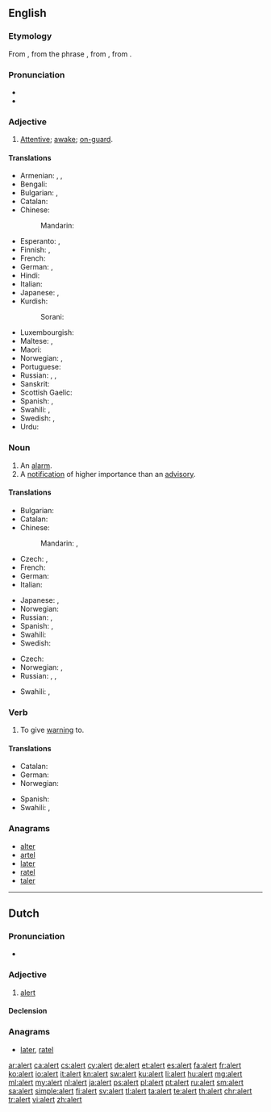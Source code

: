 ==English==

===Etymology===
From {{etyl|fr|en}} {{term|alerte||alert|lang=fr}}, from the phrase {{term|à l'erte||on the watch|lang=fr}}, from {{etyl|it|en}} {{term|all'erta||to the height|lang=it}}, from {{term|erta||lookout, tower|lang=it}}.

===Pronunciation===
* {{audio|en-us-alert.ogg|Audio (US)}}
* {{rhymes|ɜː(r)t}}

===Adjective===
{{en-adj}}

# [[attentive|Attentive]]; [[awake]]; [[on-guard]].

====Translations====
{{trans-top|attentive}}
* Armenian: {{t-|hy|զգաստ|tr=zgast}}, {{t+|hy|արթուն|tr=art’un}}, {{t-|hy|զգոն|tr=zgon}}
* Bengali: {{t-|bn|সতর্ক|tr=sôtôrkô|sc=Beng}}
* Bulgarian: {{t+|bg|бдителен}}, {{t+|bg|внимателен}}
* Catalan: {{t-|ca|vigilant}}
* Chinese:
*: Mandarin: {{t|cmn|警惕|tr=jǐngtì|sc=Hani}}
* Esperanto: {{t-|eo|vigla}}, {{t-|eo|mallaca}}
* Finnish: {{t-|fi|virkeä}}, {{t-|fi|pirteä}}
* French: {{t+|fr|alerte}}
* German: {{t+|de|aufmerksam}}, {{t+|de|wachsam}}
* Hindi: {{t-|hi|सतर्क|tr=satark|sc=Deva}}
* Italian: {{t-|it|allerta}}
* Japanese: {{t+|ja|機敏|tr=きびんな, kibin na|alt=機敏な|sc=Jpan}}, {{t+|ja|警戒|tr=けいかいする, keikai suru|alt=警戒する|sc=Jpan}}
* Kurdish:
*: Sorani: {{t-|ku|وریا|tr=wirya|sc=ku-Arab}}
{{trans-mid}}
* Luxembourgish: {{t-|lb|aläert}}
* Maltese: {{t-|mt|attent|m}}, {{t-|mt|attenta|f}}
* Maori: {{t-|mi|matawhiuwhiu}}
* Norwegian: {{t+|no|oppmerksom}}, {{t+|no|våken}}
* Portuguese: {{t+|pt|alerta}}
* Russian: {{t+|ru|бдительный|tr=bdítelʹnyj|sc=Cyrl}}, {{t+|ru|внимательный|tr=vnimátelʹnyj|sc=Cyrl}}, {{t+|ru|настороженный|tr=nastoróžennyj|sc=Cyrl}}
* Sanskrit: {{t-|sa|सतर्क|tr=satarka|sc=Deva}}
* Scottish Gaelic: {{t-|gd|grad}}
* Spanish: {{t+|es|alerto}}, {{t-|es|vigilante}}
* Swahili: {{t+|sw|chonjo}}, {{t+|sw|tahadhari}}
* Swedish: {{t|sv|alert}}, {{t|sv|vaken}}
* Urdu: {{t-|ur|سترک|tr=satark|sc=ur-Arab}}
{{trans-bottom}}

===Noun===
{{en-noun}}

# An [[alarm]].
# A [[notification]] of higher importance than an [[advisory]].

====Translations====
{{trans-top|an alarm}}
* Bulgarian: {{t+|bg|тревога}}
* Catalan: {{t-|ca|alerta|f}}
* Chinese:
*: Mandarin: {{t|cmn|警報|sc=Hani}}, {{t|cmn|警报|tr=jǐngbào|sc=Hani}}
* Czech: {{t-|cs|výstraha|f}}, {{t-|cs|poplach|m}}
* French: {{t+|fr|alarme|f}}
* German: {{t+|de|Alarm|m}}
* Italian: {{t+|it|allarme|m}}
{{trans-mid}}
* Japanese: {{t+|ja|警告|tr=けいこく, keikoku|sc=Jpan}}, {{t-|ja|警報|tr=けいほう, keihō|sc=Jpan}}
* Norwegian: {{t+|no|alarm|m}}
* Russian: {{t+|ru|тревога|f|tr=trevóga|sc=Cyrl}}, {{t+|ru|сигнализация|f|tr=signalizácija|sc=Cyrl}} {{qualifier|alarm system}}
* Spanish: {{t+|es|alerta|f}}, {{t+|es|alarma|f}}
* Swahili: {{t+|sw|tahadhari}}
* Swedish: {{t|sv|larm|n}}
{{trans-bottom}}

{{trans-top|a notification}}
* Czech: {{t-|cs|upozornění|n}}
* Norwegian: {{t+|no|advarsel|m}}, {{t+|no|varsel|n}}
* Russian: {{t+|ru|предупреждение|n|tr=predupreždénije|sc=Cyrl}}, {{t+|ru|оповещение|n|tr=opoveščénije|sc=Cyrl}}, {{t+|ru|сообщение|n|tr=soobščénije|sc=Cyrl}}
{{trans-mid}}
* Swahili: {{t+|sw|chonjo}}, {{t+|sw|tahadhari}}
{{trans-bottom}}

===Verb===
{{en-verb}}

# To give [[warning]] to.

====Translations====
{{trans-top|to give warning to}}
* Catalan: {{t+|ca|alertar}}
* German: {{t+|de|verständigen}}
* Norwegian: {{t+|no|varsle}}
{{trans-mid}}
* Spanish: {{t+|es|alertar}}
* Swahili: {{t+|sw|chonjo}}, {{t+|sw|tahadhari}}
{{trans-bottom}}

===Anagrams===
* [[alter#English|alter]]
* [[artel#English|artel]]
* [[later#English|later]]
* [[ratel#English|ratel]]
* [[taler#English|taler]]

----

==Dutch==

===Pronunciation===
* {{audio|Nl-alert.ogg|audio}}

===Adjective===
{{nl-adj}}

# [[#English|alert]]

====Declension====
{{rfinfl|nl|adjective}}

===Anagrams===
* [[later#Dutch|later]], [[ratel#Dutch|ratel]]

[[ar:alert]]
[[ca:alert]]
[[cs:alert]]
[[cy:alert]]
[[de:alert]]
[[et:alert]]
[[es:alert]]
[[fa:alert]]
[[fr:alert]]
[[ko:alert]]
[[io:alert]]
[[it:alert]]
[[kn:alert]]
[[sw:alert]]
[[ku:alert]]
[[li:alert]]
[[hu:alert]]
[[mg:alert]]
[[ml:alert]]
[[my:alert]]
[[nl:alert]]
[[ja:alert]]
[[ps:alert]]
[[pl:alert]]
[[pt:alert]]
[[ru:alert]]
[[sm:alert]]
[[sa:alert]]
[[simple:alert]]
[[fi:alert]]
[[sv:alert]]
[[tl:alert]]
[[ta:alert]]
[[te:alert]]
[[th:alert]]
[[chr:alert]]
[[tr:alert]]
[[vi:alert]]
[[zh:alert]]